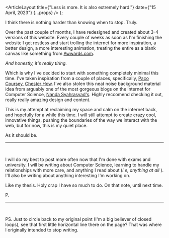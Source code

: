 
  <ArticleLayout
    title={"Less is more. It is also extremely hard."}
    date={"15 April, 2023"}
    {...props}
  />
);

I think there is nothing harder than knowing when to stop. Truly.

Over the past couple of months, I have redesigned and created about 3-4 versions of this website. Every couple of weeks as soon as I'm finishing the website I get restless and start trolling the internet for more inspiration, a better design,
a more interesting animation, treating the entire as a blank canvas like something from [Awwards.com](https://www.awwwards.com/).

_And honestly, it's really tiring._

Which is why I've decided to start with something completely minimal this time. I've taken inspiration from a couple of places, specifically, [Paco Coursey](https://paco.me/), [Chester How](https://chester.how/). I've also stolen this neat noise background material idea from arguably one of the most gorgeous blogs on the internet for Computer Science, [Nanda Syahrasyad's](https://www.nan.fyi/). Highly reccomend checking it out, really really amazing design and content.

This is my attempt at reclaiming my space and calm on the internet back, and hopefully for a while this time. I will still attempt to create crazy cool, innovative things, pushing the boundaries of the way we interact with the web, but for now, this is my quiet place.

As it should be.

<hr />
<br />

I will do my best to post more often now that I'm done with exams and university. I will be writing about Computer Science, learning to handle my relationships with more care, and anything I read about (_i.e, anything at all_&nbsp;). I'll also be writing about anything interesting I'm working on.

Like my thesis. Holy crap I have so much to do. On that note, until next time.

P.

<hr />
<br />

PS. Just to circle back to my original point (I'm a big believer of closed loops), see that first little horizontal line there on the page? That was where I originally intended to stop writing.

<br />

